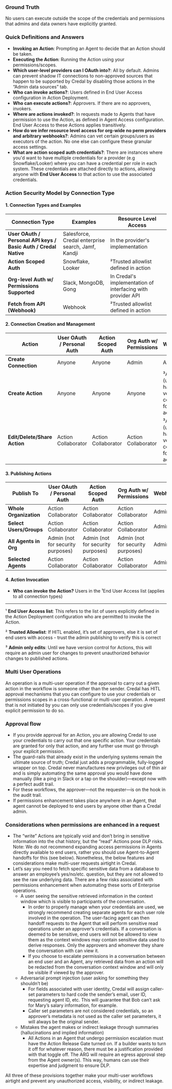 ### Ground Truth

No users can execute outside the scope of the credentials and permissions that admins and data owners have explicitly granted.

### Quick Definitions and Answers

- **Invoking an Action**: Prompting an Agent to decide that an Action should be taken.
- **Executing the Action**: Running the Action using your permissions/scopes.
- **Which user-level providers can I OAuth into?**: All by default. Admins can prevent shadow IT connections to non-approved sources that happen to be supported by Credal by disabling those actions in the “Admin data sources” tab.
- **Who can invoke actions?**: Users defined in End User Access configuration in Action Deployment.
- **Who can execute actions?**: Approvers. If there are no approvers, invokers.
- **Where are actions invoked?**: In requests made to Agents that have permission to use the Action, as defined in Agent Access configuration. End User Access to these Actions applies transitively.
- **How do we infer resource level access for org-wide no perm providers and arbitrary webhooks?**: Admins can vet certain groups/users as executors of the action. No one else can configure these granular access settings.
- **What are action scoped auth credentials?**: There are instances where you'd want to have multiple credentials for a provider (e.g Snowflake/Looker) where you can have a credential per role in each system. These credentials are attached directly to actions, allowing anyone with **End User Access** to that action to use the associated credentials.

### Action Security Model by Connection Type

#### 1. Connection Types and Examples

| Connection Type                                                 | Examples                                           | Resource Level Access                                       |
| --------------------------------------------------------------- | -------------------------------------------------- | ----------------------------------------------------------- |
| **User OAuth / Personal API keys / Basic Auth / Credal Native** | Salesforce, Credal enterprise search, Jamf, Kandji | In the provider's implementation                            |
| **Action Scoped Auth**                                          | Snowflake, Looker                                  | ²Trusted allowlist defined in action                        |
| **Org-level Auth w/ Permissions Supported**                     | Slack, MongoDB, Gong                               | In Credal's implementation of interfacing with provider API |
| **Fetch from API (Webhook)**                                    | Webhook                                            | ²Trusted allowlist defined in action                        |

#### 2. Connection Creation and Management

| Action                       | User OAuth / Personal Auth | Action Scoped Auth  | Org Auth w/ Permissions | Webhook                                            |
| ---------------------------- | -------------------------- | ------------------- | ----------------------- | -------------------------------------------------- |
| **Create Connection**        | Anyone                     | Anyone              | Admin                   | Anyone                                             |
| **Create Action**            | Anyone                     | Anyone              | Anyone                  | ³Admin (until we have version control for actions) |
| **Edit/Delete/Share Action** | Action Collaborator        | Action Collaborator | Action Collaborator     | ³Admin (until we have version control for actions) |

#### 3. Publishing Actions

| Publish To              | User OAuth / Personal Auth        | Action Scoped Auth                | Org Auth w/ Permissions           | Webhook |
| ----------------------- | --------------------------------- | --------------------------------- | --------------------------------- | ------- |
| **Whole Organization**  | Action Collaborator               | Action Collaborator               | Action Collaborator               | Admin   |
| **Select Users/Groups** | Action Collaborator               | Action Collaborator               | Action Collaborator               | Admin   |
| **All Agents in Org**   | Admin (not for security purposes) | Admin (not for security purposes) | Admin (not for security purposes) | Admin   |
| **Selected Agents**     | Action Collaborator               | Action Collaborator               | Action Collaborator               | Admin   |

#### 4. Action Invocation

- **Who can invoke the Action?** Users in the ¹End User Access list (applies to all connection types)

---

¹ **End User Access list**: This refers to the list of users explicitly defined in the Action Deployment configuration who are permitted to invoke the Action.

² **Trusted Allowlist**: If HITL enabled, it’s set of approvers, else it is set of end users with access - trust the admin publishing to verify this is correct

³ **Admin only edits**: Until we have version control for Actions, this will require an admin user for changes to prevent unauthorized behavior changes to published actions.

### Multi User Operations

An operation is a multi-user operation if the approval to carry out a given action in the workflow is someone other than the sender. Credal has HITL approval mechanisms that you can configure to use your credentials or permissions scopes in a cross-functional or multi-user operation. A request that is not initiated by you can only use credentials/scopes if you give explicit permission to do so.

### Approval flow

- If you provide approval for an Action, you are allowing Credal to use your credentials to carry out that one specific action. Your credentials are granted for only that action, and any further use must go through your explicit permission.
- The guard-rails that already exist in the underlying systems remain the ultimate source of truth; Credal just adds a programmable, fully-logged wrapper on top. Credal never manufactures new privileges out of thin air and is simply automating the same approval you would have done manually (like a ping in Slack or a tap on the shoulder)—except now with a perfect audit trail.
- For these workflows, the approver—not the requester—is on the hook in the audit trail.
- If permissions enhancement takes place anywhere in an Agent, that agent cannot be deployed to end users by anyone other than a Credal admin.

### Considerations when permissions are enhanced in a request

- The “write” Actions are typically void and don’t bring in sensitive information into the chat history, but the “read” Actions pose DLP risks. Note: We do not recommend expanding access permissions in Agents directly available to end users, rather you should use Agent-to-Agent handoffs for this (see below). Nonetheless, the below features and considerations make multi-user requests airtight in Credal.
- Let’s say you need to fetch specific sensitive data from a database to answer an employee’s yes/no/etc. question, but they are not allowed to see the raw underlying data. There are a few risks associated with permissions enhancement when automating these sorts of Enterprise operations.
  - A user seeing the sensitive retrieved information in the context window which is visible to participants of the conversation.
    - In order to properly manage when your credentials are used, we strongly recommend creating separate agents for each user role involved in the operation. The user-facing agent can then handoff requests to the Agent that will perform sensitive read operations under an approver’s credentials. If a conversation is deemed to be sensitive, end users will not be allowed to view them as the context windows may contain sensitive data used to derive responses. Only the approvers and whomever they share the conversation with can view it.
    - If you choose to escalate permissions in a conversation between an end user and an Agent, any retrieved data from an action will be redacted from the conversation context window and will only be visible if viewed by the approver.
  - Adversarial prompt injection (user asking for something they shouldn’t be)
    - For fields associated with user identity, Credal will assign caller-set parameters to hard code the sender’s email, user ID, requesting agent ID, etc. This will guarantee that Bob can’t ask for Mary’s salary information, for example.
    - Caller set parameters are not considered credentials, so an approver’s metadata is not used as the caller set parameters, it will always be the original sender.
  - Mistakes the agent makes or indirect leakage through summaries (hallucinations and implied information)
    - All Actions in an Agent that undergo permission escalation must have the Action Release Gate turned on. If a builder wants to turn it off for whatever reason, there must be a justification provided with that toggle off. The ARG will require an egress approval step from the Agent owner(s). This way, humans can use their expertise and judgment to ensure DLP.

All three of these provisions together make your multi-user workflows airtight and prevent any unauthorized access, visibility, or indirect leakage.
